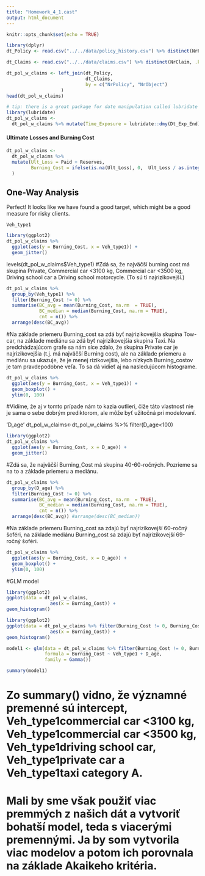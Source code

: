 ```yaml
---
title: "Homework_4_1.cast"
output: html_document
---
```


```r
knitr::opts_chunk$set(echo = TRUE)
```


```r
library(dplyr)
dt_Policy <- read.csv("../../data/policy_history.csv") %>% distinct(NrPolicy, NrObject, .keep_all = TRUE) 
```

```r
dt_Claims <- read.csv("../../data/claims.csv") %>% distinct(NrClaim, .keep_all = TRUE)
```

```r
dt_pol_w_claims <- left_join(dt_Policy, 
                             dt_Claims, 
                             by = c("NrPolicy", "NrObject")
                    )
head(dt_pol_w_claims)
```


```r
# tip: there is a great package for date manipulation called lubridate
library(lubridate)
dt_pol_w_claims <- 
  dt_pol_w_claims %>% mutate(Time_Exposure = lubridate::dmy(Dt_Exp_End) - lubridate::dmy(Dt_Exp_Start))
```


#### Ultimate Losses and Burning Cost

```r
dt_pol_w_claims <- 
  dt_pol_w_claims %>% 
  mutate(Ult_Loss = Paid + Reserves,
         Burning_Cost = ifelse(is.na(Ult_Loss), 0,  Ult_Loss / as.integer(Time_Exposure))
  )
```


## One-Way Analysis
Perfect! It looks like we have found a good target, which might be a good measure for risky clients.

`Veh_type1`

```r
library(ggplot2)
dt_pol_w_claims %>% 
  ggplot(aes(y = Burning_Cost, x = Veh_type1)) + 
  geom_jitter()
```

levels(dt_pol_w_claims$Veh_type1)
#Zdá sa, že najväčší burning cost má skupina Private, Commercial car <3100 kg, Commercial car <3500 kg, Driving school car a Driving school motorcycle. (To sú tí najrizikovejší.)

```r
dt_pol_w_claims %>% 
  group_by(Veh_type1) %>% 
  filter(Burning_Cost != 0) %>%
  summarise(BC_avg = mean(Burning_Cost, na.rm  = TRUE),
            BC_median = median(Burning_Cost, na.rm = TRUE),
            cnt = n()) %>% 
  arrange(desc(BC_avg))
```

#Na základe priemeru Burning_cost sa zdá byť najrizikovejšia skupina Tow-car, na základe mediánu sa zdá byť najrizikovejšia skupina Taxi. Na predchádzajúcom grafe sa nám síce zdalo, že skupina Private car je najrizikovejšia (t.j. má najväčší Burning cost), ale na základe priemeru a mediánu sa ukazuje, že je menej rizikovejšia, lebo nízkych Burning_costov je tam pravdepodobne veľa. To sa dá vidieť aj na nasledujúcom histograme.

```r
dt_pol_w_claims %>% 
  ggplot(aes(y = Burning_Cost, x = Veh_type1)) + 
  geom_boxplot() +
  ylim(0, 100)
```

#Vidíme, že aj v tomto prípade nám to kazia outlieri, čiže táto vlastnosť nie je sama o sebe dobrým prediktorom, ale môže byť užitočná pri modelovaní.

'D_age'
dt_pol_w_claims<-dt_pol_w_claims %>% filter(D_age<100)

```r
library(ggplot2)
dt_pol_w_claims %>% 
  ggplot(aes(y = Burning_Cost, x = D_age)) + 
  geom_jitter()
```


#Zdá sa, že najväčší Burning_Cost má skupina 40-60-ročných. Pozrieme sa na to a základe priemeru a mediánu.

```r
dt_pol_w_claims %>% 
  group_by(D_age) %>% 
  filter(Burning_Cost != 0) %>%
  summarise(BC_avg = mean(Burning_Cost, na.rm  = TRUE),
            BC_median = median(Burning_Cost, na.rm = TRUE),
            cnt = n()) %>% 
  arrange(desc(BC_avg)) #arrange(desc(BC_median))
```

#Na základe priemeru Burning_cost sa zdajú byť najrizikovejší 60-ročný šoféri, na základe mediánu Burning_cost sa zdajú byť najrizikovejší 69-ročný šoféri.

```r
dt_pol_w_claims %>% 
  ggplot(aes(y = Burning_Cost, x = D_age)) + 
  geom_boxplot() +
  ylim(0, 100)
```



#GLM model

```r
library(ggplot2)
ggplot(data = dt_pol_w_claims,
                aes(x = Burning_Cost)) +
geom_histogram()
```

```r
library(ggplot2)
ggplot(data = dt_pol_w_claims %>% filter(Burning_Cost != 0, Burning_Cost < 100),
                aes(x = Burning_Cost)) +
geom_histogram()
```

```r
model1 <- glm(data = dt_pol_w_claims %>% filter(Burning_Cost != 0, Burning_Cost < 100),
              formula = Burning_Cost ~ Veh_type1 + D_age,
              family = Gamma())
```

```r
summary(model1)
```

# Zo summary() vidno, že významné premenné sú intercept,  Veh_type1commercial car <3100 kg, Veh_type1commercial car <3500 kg, Veh_type1driving school car, Veh_type1private car a Veh_type1taxi category A. 
# Mali by sme však použiť viac premmých z našich dát a vytvoriť bohatší model, teda s viacerými premennými. Ja by som vytvorila viac modelov a potom ich porovnala na základe Akaikeho kritéria.
